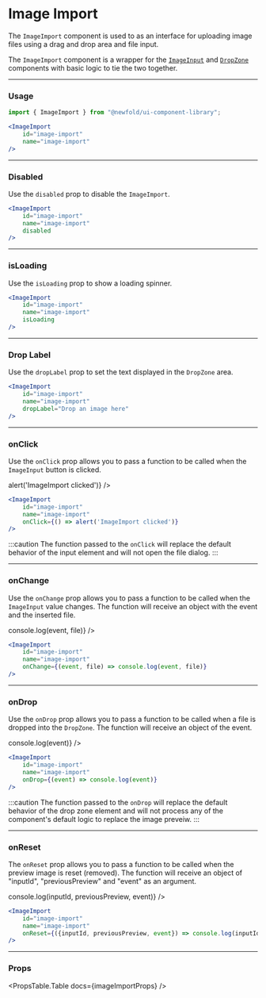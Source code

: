 
# Image Import
The `ImageImport` component is used to as an interface for uploading image files using a drag and drop area and file input.

The `ImageImport` component is a wrapper for the [`ImageInput`](../elements/image-input.mdx) and [`DropZone`](../elements/drop-zone.mdx) components with basic logic to tie the two together.

<NewfoldRoot>
    <ImageImport
        id="image-import"
        name="image-import"
    />
</NewfoldRoot>

---
### Usage
```jsx
import { ImageImport } from "@newfold/ui-component-library";

<ImageImport
    id="image-import"
    name="image-import"
/>
```

---
### Disabled
Use the `disabled` prop to disable the `ImageImport`.
<NewfoldRoot>
    <ImageImport
        id="image-import-disabled"
        name="image-import-disabled"
        disabled
    />
</NewfoldRoot>

```jsx
<ImageImport
    id="image-import"
    name="image-import"
    disabled
/>
```

---
### isLoading
Use the `isLoading` prop to show a loading spinner.
<NewfoldRoot>
    <ImageImport
        id="image-import-loading"
        name="image-import-loading"
        isLoading
    />
</NewfoldRoot>

```jsx
<ImageImport
    id="image-import"
    name="image-import"
    isLoading
/>
```

---
### Drop Label
Use the `dropLabel` prop to set the text displayed in the `DropZone` area.

<NewfoldRoot>
    <ImageImport
        id="image-import-drop-label"
        name="image-import-drop-label"
        dropLabel="Drop an image here"
    />
</NewfoldRoot>

```jsx
<ImageImport
    id="image-import"
    name="image-import"
    dropLabel="Drop an image here"
/>
```

---
### onClick
Use the `onClick` prop allows you to pass a function to be called when the `ImageInput` button is clicked.

<NewfoldRoot>
    <ImageImport
        id="image-import-click"
        name="image-import-click"
        onClick={() => alert('ImageImport clicked')}
    />
</NewfoldRoot>

```jsx
<ImageImport
    id="image-import"
    name="image-import"
    onClick={() => alert('ImageImport clicked')}
/>
```

:::caution
The function passed to the `onClick` will replace the default behavior of the input element and will not open the file dialog.
:::

---
### onChange
Use the `onChange` prop allows you to pass a function to be called when the `ImageInput` value changes. The function will receive an object with the event and the inserted file.

<NewfoldRoot>
    <ImageImport
        id="image-import-change"
        name="image-import-change"
        onChange={(event, file) => console.log(event, file)}
    />
</NewfoldRoot>

```jsx
<ImageImport
    id="image-import"
    name="image-import"
    onChange={(event, file) => console.log(event, file)}
/>
```

---
### onDrop
Use the `onDrop` prop allows you to pass a function to be called when a file is dropped into the `DropZone`. The function will receive an object of the event.

<NewfoldRoot>
    <ImageImport
        id="image-import-drop"
        name="image-import-drop"
        onDrop={(event) => console.log(event)}
    />
</NewfoldRoot>

```jsx
<ImageImport
    id="image-import"
    name="image-import"
    onDrop={(event) => console.log(event)}
/>
```

:::caution
The function passed to the `onDrop` will replace the default behavior of the drop zone element and will not process any of the component's default logic to replace the image preveiw.
:::

---
### onReset
The `onReset` prop allows you to pass a function to be called when the preview image is reset (removed). The function will receive an object of "inputId", "previousPreview" and "event" as an argument.

<NewfoldRoot>
    <ImageImport
        id="image-import-reset"
        name="image-import-reset"
        onReset={({inputId, previousPreview, event}) => console.log(inputId, previousPreview, event)}
    />
</NewfoldRoot>

```jsx
<ImageImport
    id="image-import"
    name="image-import"
    onReset={({inputId, previousPreview, event}) => console.log(inputId, previousPreview, event)}
/>
```

---
### Props
<PropsTable.Table docs={imageImportProps} />
